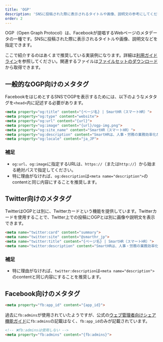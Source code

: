 ```yaml
---
title: 'OGP'
description: 'SNSに投稿された際に表示されるタイトルや画像、説明文の参考にしてください'
order: 2
---
```


OGP（Open Graph Protocol）は、Facebookが提唱するWebページのメタデータの一種です。SNSに投稿された際に表示されるタイトルや画像、説明文などを指定できます。

ここで紹介するのはあくまで推奨している実装例になります。詳細は[利用ガイドライン](/basics/meta/#h2-0)を参照してください。関連するファイルは[ファイルセットのダウンロード](/basics/meta/#h2-2)から取得できます。

## 一般的なOGP向けのメタタグ

FacebookをはじめとするSNSでOGPを表示するためには、以下のようなメタタグを`<head>`内に記述する必要があります。

```html codeBlock
<meta property="og:title" content="{ページ名} | SmartHR（スマートHR）">
<meta property="og:type" content="website">
<meta property="og:url" content="{url}">
<meta property="og:image" content="{url}/ogp-img.png">
<meta property="og:site_name" content="SmartHR（スマートHR）">
<meta property="og:description" content="SmartHRは、人事・労務の業務効率化からタレントマネジメントまで、働くすべての人の生産性向上を支える、「クラウド人事労務ソフト」です。">
<meta property="og:locale" content="ja_JP">
```

### 補足

- `og:url`、`og:image`に指定するURLは、`https://`（または`http://`）から始まる絶対パスで指定してください。
- 特に理由がなければ、`og:description`は`<meta name="description">`のcontentと同じ内容にすることを推奨します。

## Twitter向けのメタタグ

TwitterはOGPとは別に、Twitterカードという機能を提供しています。Twitterカードを使用することで、Twitter上での投稿にOGPとは別に画像や説明文を表示できます。

```html codeBlock
<meta name="twitter:card" content="summary">
<meta name="twitter:site" content="@smarthr_jp">
<meta name="twitter:title" content="{ページ名} | SmartHR（スマートHR）">
<meta name="twitter:description" content="SmartHRは、人事・労務の業務効率化からタレントマネジメントまで、働くすべての人の生産性向上を支える、「クラウド人事労務ソフト」です。">
```

### 補足

- 特に理由がなければ、`twitter:description`は`<meta name="description">`のcontentと同じ内容にすることを推奨します。

## Facebook向けのメタタグ

```html codeBlock
<meta property="fb:app_id" content="{app_id}">
```

過去に`fb:admins`が使用されていたようですが、公式の[ウェブ管理者向けシェア機能ガイド](https://developers.facebook.com/docs/sharing/webmasters/)に`fb:admins`の記載はなく、`fb:app_id`のみが記載されています。

```html codeBlock
<!-- ❌fb:adminsは使用しない -->
<meta property="fb:admins" content="{fb:admins}">
```
